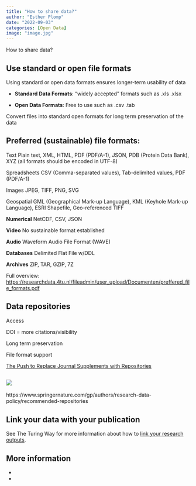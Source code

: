 ```yaml
---
title: "How to share data?"
author: "Esther Plomp"
date: "2022-09-03"
categories: [Open Data]
image: "image.jpg"
---
```


How to share data?

## Use standard or open file formats

Using standard or open data formats ensures longer-term usability of data

-   **Standard Data Formats**: "widely accepted" formats such as .xls .xlsx

-   **Open Data Formats**: Free to use such as .csv .tab

Convert files into standard open formats for long term preservation of the data

## Preferred (sustainable) file formats:

Text Plain text, XML, HTML, PDF (PDF/A-1), JSON, PDB (Protein Data Bank), XYZ (all formats should be encoded in UTF-8)

Spreadsheets CSV (Comma-separated values), Tab-delimited values, PDF (PDF/A-1)

Images JPEG, TIFF, PNG, SVG

Geospatial GML (Geographical Mark-up Language), KML (Keyhole Mark-up Language), ESRI Shapefile, Geo-referenced TIFF

**Numerical** NetCDF, CSV, JSON

**Video** No sustainable format established

**Audio** Waveform Audio File Format (WAVE)

**Databases** Delimited Flat File w/DDL

**Archives** ZIP, TAR, GZIP, 7Z

Full overview: <https://researchdata.4tu.nl/fileadmin/user_upload/Documenten/preffered_file_formats.pdf>

## Data repositories

Access

DOI = more citations/visibility

Long term preservation

File format support

[The Push to Replace Journal Supplements with Repositories](https://www.the-scientist.com/news-opinion/the-push-to-replace-journal-supplements-with-repositories--66296)

## [![](images/paste-8C43FE3F.png)](https://twitter.com/MadS100tist/status/1366103674989277185)

https://www.springernature.com/gp/authors/research-data-policy/recommended-repositories

## Link your data with your publication

See The Turing Way for more information about how to [link your research outputs](https://the-turing-way.netlify.app/communication/citable/citable-linking.html).

## More information

-   

-   
